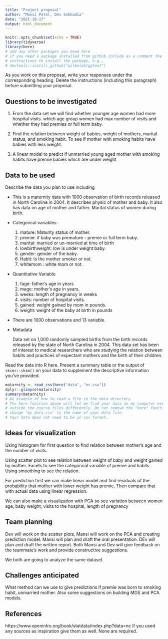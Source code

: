 ```yaml
---
title: "Project proposal"
author: "Mansi Patel, Dev Sukhadia"
date: "2021-10-17"
output: html_document
---
```


```r
knitr::opts_chunk$set(echo = TRUE)
library(tidyverse)
library(here)
# add any other packages you need here
# if you need a package installed from github include as a comment the 
# instructions to install the package, e.g.,
# devtools::install_github("wilkelab/ggtext")
```

As you work on this proposal, write your responses under the corresponding heading. Delete the instructions (including this paragraph) before submitting your proposal.

## Questions to be investigated

  1. From the data set we will find whether younger age women had more hospital visits. which age group women        had max number of visits and whether they had premies or full term baby.

  2. Find the relation between weight of babies, weight of mothers, marital status, and smoking habit. To see if      mother with smoking habits have babies with less weight.

  3. A linear model to predict if unmarried young aged mother with smoking habits have premie babies which are       under weight

## Data to be used

Describe the data you plan to use including

* This is a maternity data with 1000 observation of birth records released in North Caroline in 2004. It describes physic of mother and baby. It also has data on age of mother and father. Marital status of women during birth. 

* Categorical variables:
 
  1. mature: Maturity status of mother.
  2. premie: if baby was premature - premie or full term baby.
  3. marital: married or un-married at time of birth 
  4. lowbirthweight: low is under weight baby.
  5. gender: gender of the baby.
  6. Habit: Is the mother smoker or not.
  7. whitemom : white mom or not.
 
* Quantitative Variable

  1. fage: father's age in years
  2. mage: mother's age in years.
  3. weeks: length of pregnancy in weeks
  4. visits: number of hospital visits.
  5. gained: weight gained by mom in pounds.
  6. weight: weight of the baby at birth in pounds
 
* There are 1000 observations and 13 variable.

* Metadata 
  
  Data set on 1,000 randomly sampled births from the birth records released by the state of North Carolina in     2004. This data set has been of interest to medical researchers who are studying the relation between habits    and practices of expectant mothers and the birth of their children.


Read the data into R here. Present a summary table or the output of `skimr::skim()` on your data to supplement the descriptive information you've provided.

```r
matarnity <- read_csv(here("data", "nc.csv"))
dplyr::glimpse(matarnity)
summary(matarnity)
# An example of how to read a file in the data directory
# The here function above will let me find your data on my computer even though we organize our files
# outside the course files differently. Do not remove the "here" function call or change "data". Just
# change "my_data.csv" to the name of your data file.
# Your data does not need to be in csv format.
```

## Ideas for visualization

Using histogram for first question to find relation between mother's age and the number of visits.

Using scatter plot to see relation between weight of baby and weight gained by mother. Facets to see the categorical variable of premie and habits. Using smoothing to see the relation. 

For prediction first we can make linear model and find residuals of the probability that mother with lower weight has premie. Then compare that with actual data using linear regression.

We can also make a visualization with PCA so see variation between women age, baby weight, visits to the hospital, length of pregnancy 

## Team planning

Dev will work on the scatter plots, Mansi will work on the PCA and creating prediction model. Mansi will plan and draft the oral presentation. DEv will plan and draft the written report. Both Mansi and Dev will give feedback on the teammate's work and provide constructive suggestions.

We both are going to analyze the same dataset. 

## Challenges anticipated

What method can we use to give predictions if premie was born to smoking habit, unmarried mother.
Also some suggestions on building MDS and PCA models. 

## References

 https://www.openintro.org/book/statdata/index.php?data=nc
If you used any sources as inspiration give them as well. None are required.

